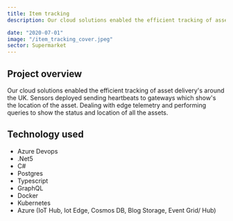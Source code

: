 ```yaml
---
title: Item tracking
description: Our cloud solutions enabled the efficient tracking of asset delivery's around the UK.

date: "2020-07-01"
image: "/item_tracking_cover.jpeg"
sector: Supermarket
---
```


## Project overview

Our cloud solutions enabled the efficient tracking of asset delivery's around the UK.
Sensors deployed sending heartbeats to gateways which show's the location of the asset. Dealing with edge telemetry and performing queries to show the status and location of all the assets.

## Technology used

- Azure Devops
- .Net5
- C#
- Postgres
- Typescript
- GraphQL
- Docker
- Kubernetes
- Azure (IoT Hub, Iot Edge, Cosmos DB, Blog Storage, Event Grid/ Hub)
